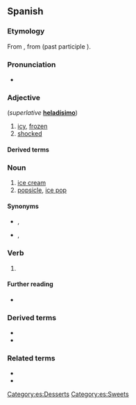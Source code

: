 ==Spanish==

===Etymology===
From {{m|es|helar}}, from {{etyl|la|es}} {{m|la|gelare}} (past participle {{m|la|gelātus}}).

===Pronunciation===
* {{es-IPA}}

===Adjective===
{{es-adj|f=helada}} (''superlative'' '''[[heladísimo]]''')

# [[icy]], [[frozen]]
# [[shocked]]

====Derived terms====
{{col3|es
|café helado
|té helado
}}

===Noun===
{{es-noun|m}}

# [[ice cream]]
# [[popsicle]], [[ice pop]]

====Synonyms====
* {{sense|ice cream}} {{l|es|sorbete}} {{qualifier|El Salvador}}, {{l|es|nieve}} {{qualifier|Mexico}}
* {{sense|popsicle}} {{l|es|helado de agua}}, {{l|es|paleta}}

===Verb===
{{es-past participle|helad}}

# {{es-verb form of|ending=ar|tense=past|mood=participle|gen=m|num=s|helar}}

====Further reading====
* {{R:DRAE 2001}}

===Derived terms===
* {{l|es|heladero}}
* {{l|es|heladería}}

===Related terms===
* {{l|es|helada}}
* {{l|es|hielo}}

[[Category:es:Desserts]]
[[Category:es:Sweets]]